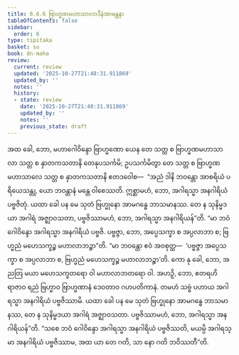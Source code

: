 ```yaml
---
title: 6.6.6 ဗြာဟ္မဏမဟာသာလာဒီနံအာမန္တနာ
tableOfContents: false
sidebar:
  order: 6
type: tipitaka
basket: su
book: dn-maha
review:
  current: review
  updated: '2025-10-27T21:48:31.911869'
  updated_by: ''
  notes: ''
  history:
  - state: review
    date: '2025-10-27T21:48:31.911869'
    updated_by: ''
    notes: ''
    previous_state: draft
---
```



<ReviewStatus review={frontmatter.review} showDetails={true} />

<HypothesisAnnotation frontmatter={frontmatter} />

<DynamicBreadcrumb />

<Division number="324" book="dn-maha" e="ch" v="7" p="199">

<Paragraph number="736" book="dn-maha">
အထ ခေါ, ဘော, မဟာဂေါဝိန္ဒော ဗြာဟ္မဏော ယေန တေ သတ္တ စ ဗြာဟ္မဏမဟာသာလာ သတ္တ စ နှာတကသတာနိ တေနုပသင်္ကမိ; ဥပသင်္ကမိတွာ တေ သတ္တ စ ဗြာဟ္မဏမဟာသာလေ သတ္တ စ နှာတကသတာနိ ဧတဒဝေါစ—  “အညံ ဒါနိ ဘဝန္တော အာစရိယံ ပရိယေသန္တု, ယော ဘဝန္တာနံ မန္တေ ဝါစေဿတိ. ဣစ္ဆာမဟံ, ဘော, အဂါရသ္မာ အနဂါရိယံ ပဗ္ဗဇိတုံ. ယထာ ခေါ ပန မေ သုတံ ဗြဟ္မုနော အာမဂန္ဓေ ဘာသမာနဿ. တေ န သုနိမ္မဒယာ အဂါရံ အဇ္ဈာဝသတာ, ပဗ္ဗဇိဿာမဟံ, ဘော, အဂါရသ္မာ အနဂါရိယန်”တိ. “မာ ဘဝံ ဂေါဝိန္ဒော အဂါရသ္မာ အနဂါရိယံ ပဗ္ဗဇိ. ပဗ္ဗဇ္ဇာ, ဘော, အပ္ပေသက္ခာ စ အပ္ပလာဘာ စ; ဗြဟ္မညံ မဟေသက္ခဉ္စ မဟာလာဘဉ္စာ”တိ. “မာ ဘဝန္တော ဧဝံ အဝစုတ္ထ—  ‘ပဗ္ဗဇ္ဇာ အပ္ပေသက္ခာ စ အပ္ပလာဘာ စ, ဗြဟ္မညံ မဟေသက္ခဉ္စ မဟာလာဘဉ္စာ’တိ. ကော နု ခေါ, ဘော, အညတြ မယာ မဟေသက္ခတရော ဝါ မဟာလာဘတရော ဝါ. အဟဉှိ, ဘော, ဧတရဟိ ရာဇာဝ ရညံ ဗြဟ္မာဝ ဗြာဟ္မဏာနံ ဒေဝတာဝ ဂဟပတိကာနံ. တမဟံ သဗ္ဗံ ပဟာယ အဂါရသ္မာ အနဂါရိယံ ပဗ္ဗဇိဿာမိ. ယထာ ခေါ ပန မေ သုတံ ဗြဟ္မုနော အာမဂန္ဓေ ဘာသမာနဿ, တေ န သုနိမ္မဒယာ အဂါရံ အဇ္ဈာဝသတာ. ပဗ္ဗဇိဿာမဟံ, ဘော, အဂါရသ္မာ အနဂါရိယန်”တိ. “သစေ ဘဝံ ဂေါဝိန္ဒော အဂါရသ္မာ အနဂါရိယံ ပဗ္ဗဇိဿတိ, မယမ္ပိ အဂါရသ္မာ အနဂါရိယံ ပဗ္ဗဇိဿာမ, အထ ယာ တေ ဂတိ, သာ နော ဂတိ ဘဝိဿတီ”တိ.
</Paragraph>
</Division>